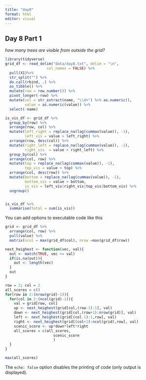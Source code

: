```yaml
---
title: "day8"
format: html
editor: visual
---
```


## Day 8 Part 1

*how many trees are visible from outside the grid?*

```r
library(tidyverse)
grid_df <- read_delim("data/day8.txt", delim = "\n",
                   col_names = FALSE) %>% 
  pull(X1)%>% 
  str_split("") %>% 
  do.call(rbind, .) %>% 
  as_tibble() %>% 
  mutate(row = row_number()) %>% 
  pivot_longer(-row) %>% 
  mutate(col = str_extract(name, "\\d+") %>% as.numeric(),
         value = as.numeric(value)) %>% 
  select(-name) 

is_vis_df <- grid_df %>% 
  group_by(row) %>% 
  arrange(row, col) %>% 
  mutate(left_right = replace_na(lag(cummax(value)), -1),
         left_vis = value > left_right) %>% 
  arrange(row, desc(col)) %>% 
  mutate(right_left = replace_na(lag(cummax(value)), -1),
         right_vis  = value > right_left) %>% 
  group_by(col) %>% 
  arrange(col, row) %>% 
  mutate(top = replace_na(lag(cummax(value)), -1),
         top_vis = value > top) %>% 
  arrange(col, desc(row)) %>% 
  mutate(bottom = replace_na(lag(cummax(value)), -1),
         bottom_vis = value > bottom,
         is_vis = left_vis|right_vis|top_vis|bottom_vis) %>% 
  ungroup()


is_vis_df %>% 
  summarise(total = sum(is_vis))
```

You can add options to executable code like this

```r
grid <- grid_df %>% 
  arrange(col, row) %>% 
  pull(value) %>% 
  matrix(ncol = max(grid_df$col), nrow =max(grid_df$row))

next_heighest <- function(vec, val){
  out <- match(TRUE, vec >= val)
  if(is.na(out)){
    out <- length(vec)
  }
  out
}

row = 2; col = 2
all_scores = c()
for(row in 2:(nrow(grid)-1)){
  for(col in 2:(ncol(grid)-1)){
    val = grid[row, col]
    up <- next_heighest(grid[col,(row-1):1], val)
    down <- next_heighest(grid[col,(row+1):nrow(grid)], val)
    left <- next_heighest(grid[(col-1):1,row], val)
    right <- next_heighest(grid[(col+1):ncol(grid),row], val)
    scenic_score <- up*down*left*right
    all_scores = c(all_scores, 
                      scenic_score
                      )
  }
}

max(all_scores)
```

The `echo: false` option disables the printing of code (only output is displayed).
